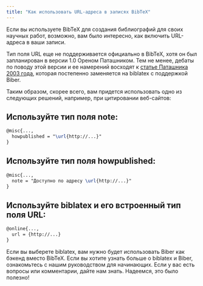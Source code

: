 ```yaml
---
title: "Как использовать URL-адреса в записях BibTeX"
---
```



Если вы используете BibTeX для создания библиографий для своих научных работ, возможно, вам было интересно, как включить URL-адреса в ваши записи.

Тип поля URL еще не поддерживается официально в BibTeX, хотя он был запланирован в версии 1.0 Ореном Паташником. Тем не менее, дебаты по поводу этой версии и ее намерений восходят к [статье Паташника 2003 года](https://tug.org/TUGboat/tb24-1/patashnik.pdf), которая постепенно заменяется на biblatex с поддержкой Biber.

Таким образом, скорее всего, вам придется использовать одно из следующих решений, например, при цитировании веб-сайтов:

<CiteDrive />

## Используйте тип поля note:

```latex
@misc{...,
  howpublished = "\url{http://...}"
}
```

## Используйте тип поля howpublished:

```latex
@misc{...,
  note = "Доступно по адресу \url{http://...}"
}
```

## Используйте biblatex и его встроенный тип поля URL:

```latex
@online{...,
  url = {http://...}
}
```

Если вы выберете biblatex, вам нужно будет использовать Biber как бэкенд вместо BibTeX. Если вы хотите узнать больше о biblatex и Biber, ознакомьтесь с нашим руководством для начинающих.
Если у вас есть вопросы или комментарии, дайте нам знать. Надеемся, это было полезно!
